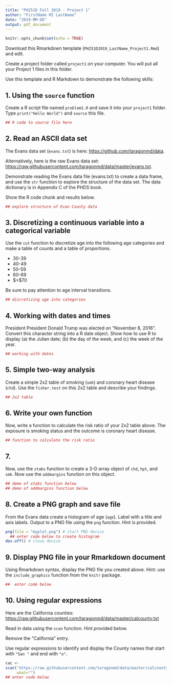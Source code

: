 ```yaml
---
title: "PH251D Fall 2019 - Project 1"
author: "FirstName MI LastName"
date: "2019-MM-DD"
output: pdf_document
---
```


```r
knitr::opts_chunk$set(echo = TRUE)
```

Download this Rmarkdown template (`PH251D2019_LastName_Project1.Rmd`)
and edit.

Create a project folder called `project1` on your computer. You will
put all your Project 1 files in this folder.


Use this template and R Markdown to demonstrate the following skills:

## 1. Using the `source` function

Create a R script file named `problem1.R` and save it into your
`project1` folder. Type `print("Hello World")` and `source` this file.

```r
## R code to source file here
```

## 2. Read an ASCII data set

The Evans data set (`evans.txt`) is here: <https://github.com/taragonmd/data>.

Alternatively, here is the raw Evans data set: <https://raw.githubusercontent.com/taragonmd/data/master/evans.txt>.

Demonstrate reading the Evans data file (evans.txt) to create a data
frame, and use the `str` function to explore the structure of the data
set. The data dictionary is in Appendix C of the PHDS book.

Show the R code chunk and results below.

```r
## explore structure of Evan County data
```

## 3. Discretizing a continuous variable into a categorical variable

Use the `cut` function to discretize age into the following age
categories and make a table of counts and a table of proportions.

- 30-39
- 40-49
- 50-59
- 60-69
- $>$70


Be sure to pay attention to age interval transitions.

```r
## discretizing age into categories
```

## 4. Working with dates and times

President President Donald Trump was elected on "November 8,
2016". Convert this character string into a R date object. Show how to
use R to display (a) the Julian date; (b) the day of the week, and (c)
the week of the year.


```r
## working with dates
```

## 5. Simple two-way analysis

Create a simple 2x2 table of smoking (`smk`) and coronary heart
disease (`chd`). Use the `fisher.test` on this 2x2 table and describe
your findings.

```r
## 2x2 table
```

## 6. Write your own function

Now, write a function to calculate the risk ratio of your 2x2 table
above. The exposure is smoking status and the outcome is coronary
heart disease.


```r
## function to calculate the risk ratio
```

## 7. 

Now, use the `xtabs` function to create a 3-D array object of `chd`, `hpt`,
and `smk`. Now use the `addmargins` function on this object.

```r
## demo of xtabs function below
## demo of addmargins function below
```


## 8. Create a PNG graph and save file

From the Evans data create a histogram of age (`age`).
Label with a title and axis labels. Output to a PNG file using the
`png` function. Hint is provided.

```r
png(file = "myplot.png") # start PNG device 
  ## enter code below to create histogram
dev.off() # close device
```

## 9. Display PNG file in your Rmarkdown document

Using Rmarkdown syntax, display the PNG file you created above. Hint:
use the `include_graphics` function from the `knitr` package.

```r
##  enter code below
```

## 10. Using regular expressions

Here are the California counties: <https://raw.githubusercontent.com/taragonmd/data/master/calcounty.txt>

Read in data using the `scan` function. Hint provided below.

Remove the "California" entry.

Use regular expressions to identify and display the County names that
start with `"San "` and end with `"o"`.

```r
cac <-
scan('https://raw.githubusercontent.com/taragonmd/data/master/calcounty.txt',
     what="")
## enter code below
```
